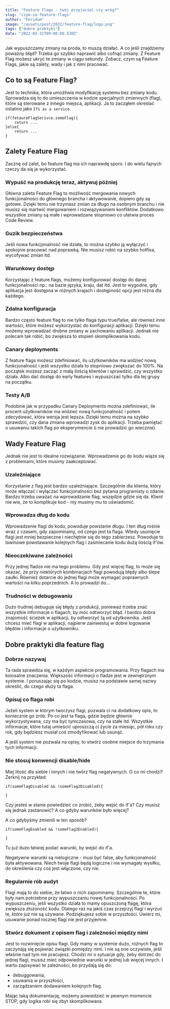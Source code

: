 ```yaml
---
title: "Feature flags - twój przyjaciel czy wróg?"
slug: "czym-sa-feature-flags"
author: "Feridum"
image: "/assets/post/2022/feature-flag/logo.png"
tags: ["dobre praktyki"]
date: "2022-03-31T09:00:00.530Z"
---
```


Jak wypuszczamy zmiany na proda, to muszą działać. A co jeśli znajdziemy poważny błąd? Trzeba go szybko naprawić albo cofnąć zmiany. Z Feature Flag możesz ukryć te zmiany w ciągu sekundy. Zobacz, czym są Feature Flags, jakie są zalety, wady i jak z nimi pracować.



## Co to są Feature Flag?
Jest to technika, która umożliwia modyfikację systemu bez zmiany kodu. Sprowadza się to do umieszczenia w kodzie specjalnych zmiennych (flag), które są sterowane z innego miejsca, aplikacji. Ja to zacząłem określać ostatnio jako `Ifs as a service`. 

```
if(fetaureFlagSerivce.someFlag){
	return ...
}else{
	return ...
}

```


## Zalety Feature Flag
Zacznę od zalet, bo feature flag ma ich naprawdę sporo. I do wielu fajnych rzeczy da się je wykorzystać.

### Wypuść na produkcję teraz, aktywuj później 
Główna zaleta Feature Flag to możliwość mergowania nowych funkcjonalności do głównego brancha i aktywowanie, dopiero gdy są gotowe. Dzięki temu nie trzymasz zmian za długo na osobnym branchu i nie musisz się martwić mergowaniem i rozwiązywaniem konfliktów. Dodatkowo wszystkie zmiany są małe i wprowadzane stopniowo co ułatwia proces Code Review.  
### Guzik bezpieczeństwa 
Jeśli nowa funkcjonalność nie działa, to można szybko ją wyłączyć i spokojnie pracować nad poprawką. Nie musisz robić na szybko hotfixa, wycofywać zmian itd. 
### Warunkowy dostęp 
Korzystając z feature flags, możemy konfigurować dostęp do danej funkcjonalności np.: na bazie języka, kraju, dat itd.  Jest to wygodne, gdy aplikacja jest dostępna w różnych krajach i dostępność opcji jest różna dla każdego. 
### Zdalna konfiguracja 
Bardzo często feature flag to nie tylko flaga typu true/false, ale również inne wartości, które możesz wykorzystać do konfiguracji aplikacji. Dzięki temu możemy wprowadzać drobne zmiany w zachowaniu aplikacji. Jednak nie polecam tak robić, bo zwiększa to stopień skomplikowania kodu.
### Canary deployments 
Z feature flags możesz zdefiniować, ilu użytkowników ma widzieć nową funkcjonalność i jeśli wszystko działa to stopniowo zwiększać do 100%. Na początek możesz zacząć z małą ilością klientów i sprawdzić, czy wszystko działa. Albo dać dostęp do early features i wypuszczać tylko dla tej grupy na początku.
### Testy A/B 
Podobnie jak w przypadku Canary Deployments można zdefiniować, ile procent użytkowników ma widzieć nową funkcjonalność i potem zdecydować, która wersja jest lepsza. Dzięki temu można na szybko sprawdzić, czy dana zmiana wprowadzi zysk do aplikacji. Trzeba pamiętać o usuwaniu takich flag po eksperymencie (i nie prowadzić go wiecznie).


## Wady Feature Flag
Jednak nie jest to idealne rozwiązanie. Wprowadzenie go do kodu wiąże się z problemami, które musimy zaakceptować. 

### Uzależniające
Korzystanie z flag jest bardzo uzależniające. Szczególnie dla klienta, który może włączać i wyłączać funkcjonalności bez pytania programisty o zdanie. Bardzo trzeba uważać na wprowadzanie flag, wszędzie gdzie się da. Klient nie wie, że to komplikuje kod - my musimy mu to uświadomić.

### Wprowadza dług do kodu 
Wprowadzenie flagi do kodu, powoduje powstanie długu. I ten dług rośnie wraz z czasem, gdy zapominamy, od czego jest ta flaga. Wtedy usunięcie flagi jest mniej bezpieczne i niechętnie się do tego zabierzesz.  Powoduje to lawinowe powstawanie kolejnych flag i zaśmiecanie kodu dużą ilością if'ów.

### Nieoczekiwane zależności 
Przy jednej fladze nie ma tego problemu. Gdy jest więcej flag, to może się okazać, że przy niektórych kombinacjach flagi powodują błędy albo ślepe zaułki. Również dotarcie do jednej flagi może wymagać poprawnych wartości na kilku poprzednich. A to prowadzi do...

### Trudności w debugowaniu 
Dużo trudniej debuguje się błędy z produkcji, ponieważ trzeba znać wszystkie informacje o flagach, by móc odtworzyć błąd. I bardzo dobra znajomość ścieżek w aplikacji, by odtworzyć tą od użytkownika. Jeśli chcesz mieć flagi w aplikacji, najpierw zainwestuj w dobre logowanie błędów i informacje o użytkowniku.


## Dobre praktyki dla feature flag

### Dobrze nazywaj
Ta rada sprawdza się, w każdym aspekcie programowania. Przy flagach ma kolosalne znaczenia. Większość informacji o fladze jest w zewnętrznym systemie. I poruszając się po kodzie, musisz na podstawie samej nazwy określić, do czego służy ta flaga. 

### Opisuj co flaga robi
Jeżeli system w którym tworzysz flagi, pozwala ci na dodatkowy opis, to koniecznie go zrób. Po co jest ta flaga, gdzie będzie głównie wykorzystywana, czy ma być tymczasowa, czy na stałe itd. Wszystkie informacje, które tutaj umieścić uproszczą ci życie za miesiąc, pół roku czy rok, gdy będziesz musiał coś zmodyfikować lub usunąć. 

A jeśli system nie pozwala na opisy, to stwórz osobne miejsce do trzymania tych informacji.

### Nie stosuj konwencji disable/hide
Miej litość dla siebie i innych i nie twórz flag negatywnych. O co mi chodzi? Zerknij na przykład:

```
if(someFlagDisabled && !someFlag2Disabled){

}

```

Czy jesteś w stanie powiedzieć co zrobić, żeby wejść do if'a? Czy musisz się jednak zastanowić? A co gdyby warunków było więcej?

A co gdybyśmy zmienili w ten sposób?

```
if(someFlagEnabled && !someFlag2Enabled){

}
```

Tu już dużo łatwiej podać warunki, by wejść do if'a.

Negatywne warunki są nielogiczne - musi być false, aby funkcjonalność była aktywowana. Niech twoje flagi będą logiczne i nie wymagały wysiłku, do określenia czy coś jest włączone, czy nie. 


### Regularnie rób audyt

Flagi mają to do siebie, że łatwo o nich zapominamy. Szczególnie te, które były nam potrzebne przy wypuszczaniu nowej funkcjonalności. Po wypuszczeniu, jeśli wszystko działa to mamy opuszczoną flagę, która zwiększa złożoność kodu. Dlatego raz na jakiś czas przejrzyj flagi i wyrzuć te, które już nie są używane. Podziękujesz sobie w przyszłości. Uwierz mi, usuwanie ponad rocznej flagi nie jest przyjemne.

### Stwórz dokument z opisem flag i zależności między nimi

Jest to rozwinięcie opisu flagi. Gdy mamy w systemie dużo, różnych flag to zaczynają się pojawiać związki pomiędzy nimi. I nie są one oczywiste, jeśli właśnie nad tym nie pracujesz. Chodzi mi o sytuacje gdy, żeby dotrzeć do jednej flagi, musisz mieć odpowiednie warunki w jednej lub więcej innych. I warto zapisywać te zależności, bo przydają się do:
- debuggowania,
- usuwania w przyszłości,
- zarządzaniem dodawaniem kolejnych flag. 

Mając taką dokumentację, możemy powiedzieć w pewnym momencie STOP, gdy logika robi się zbyt skomplikowana.